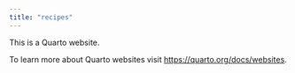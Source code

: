 ```yaml
---
title: "recipes"
---
```


This is a Quarto website.

To learn more about Quarto websites visit <https://quarto.org/docs/websites>.
